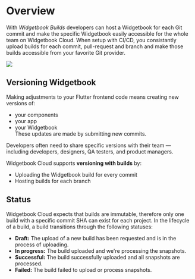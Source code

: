 # Overview

With _Widgetbook Builds_ developers can host a Widgetbook for each Git commit and make the specific Widgetbook easily accessible for the whole team on Widgetbook Cloud.
When setup with CI/CD, you consistantly upload builds for each commit, pull-request and branch and make those builds accessible from your favorite Git provider.

<Image src="/assets/cloud/projects/overview.png" caption="List of builds with their corresponding commit SHA and branch" zoom />

## Versioning Widgetbook

Making adjustments to your Flutter frontend code means creating new versions of:
- your components  
- your app  
- your Widgetbook  
These updates are made by submitting new commits.

Developers often need to share specific versions with their team — including developers, designers, QA testers, and product managers.

Widgetbook Cloud supports **versioning with builds** by:
- Uploading the Widgetbook build for every commit  
- Hosting builds for each branch

## Status

Widgetbook Cloud expects that builds are immutable, therefore only one build with a specific commit SHA can exist for each project.
In the lifecycle of a build, a build transitions through the following statuses:
- **Draft:** The upload of a new build has been requested and is in the process of uploading.
- **In progress:** The build uploaded and we're processing the snapshots.
- **Successful:** The build successfully uploaded and all snapshots are processed.
- **Failed:** The build failed to upload or process snapshots.